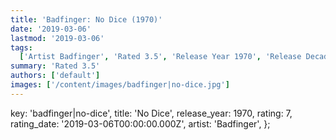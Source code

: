 ```yaml
---
title: 'Badfinger: No Dice (1970)'
date: '2019-03-06'
lastmod: '2019-03-06'
tags:
  ['Artist Badfinger', 'Rated 3.5', 'Release Year 1970', 'Release Decade 1970']
summary: 'Rated 3.5'
authors: ['default']
images: ['/content/images/badfinger|no-dice.jpg']
---
```


  key: 'badfinger|no-dice',
  title: 'No Dice',
  release_year: 1970,
  rating: 7,
  rating_date: '2019-03-06T00:00:00.000Z',
  artist: 'Badfinger',
};

<MusicRating data={data} />
